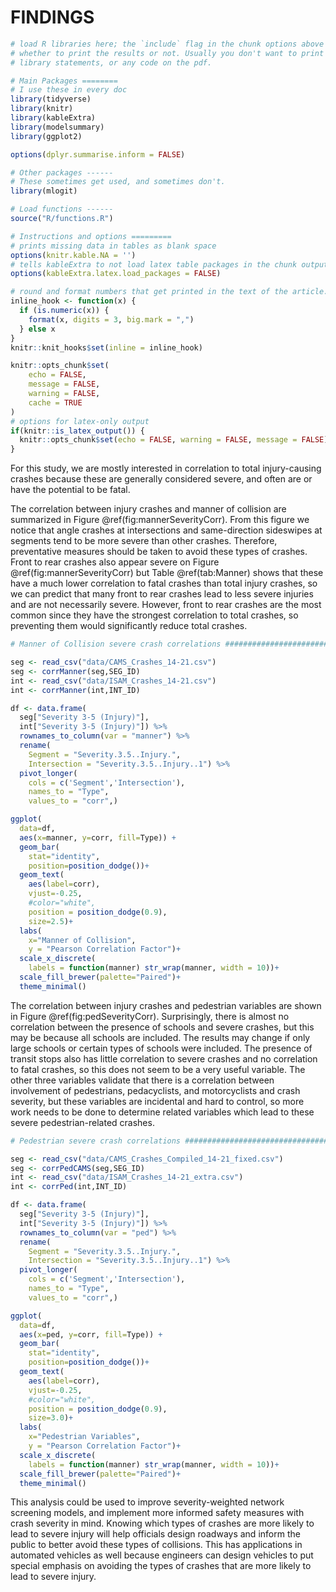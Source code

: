 # FINDINGS

```r
# load R libraries here; the `include` flag in the chunk options above tells
# whether to print the results or not. Usually you don't want to print the
# library statements, or any code on the pdf.

# Main Packages ========
# I use these in every doc
library(tidyverse)
library(knitr)
library(kableExtra)
library(modelsummary)
library(ggplot2)

options(dplyr.summarise.inform = FALSE)

# Other packages ------
# These sometimes get used, and sometimes don't.
library(mlogit)

# Load functions ------
source("R/functions.R")

# Instructions and options =========
# prints missing data in tables as blank space
options(knitr.kable.NA = '') 
# tells kableExtra to not load latex table packages in the chunk output
options(kableExtra.latex.load_packages = FALSE) 

# round and format numbers that get printed in the text of the article.
inline_hook <- function(x) {
  if (is.numeric(x)) {
    format(x, digits = 3, big.mark = ",")
  } else x
}
knitr::knit_hooks$set(inline = inline_hook)

knitr::opts_chunk$set(
	echo = FALSE,
	message = FALSE,
	warning = FALSE,
	cache = TRUE
)
# options for latex-only output
if(knitr::is_latex_output()) {
  knitr::opts_chunk$set(echo = FALSE, warning = FALSE, message = FALSE)
} 

```

For this study, we are mostly interested in correlation to total injury-causing crashes because these are generally considered severe, and often are or have the potential to be fatal.

The correlation between injury crashes and manner of collision are summarized in Figure \@ref(fig:mannerSeverityCorr). From this figure we notice that angle crashes at intersections and same-direction sideswipes at segments tend to be more severe than other crashes. Therefore, preventative measures should be taken to avoid these types of crashes. Front to rear crashes also appear severe on Figure \@ref(fig:mannerSeverityCorr) but Table \@ref(tab:Manner) shows that these have a much lower correlation to fatal crashes than total injury crashes, so we can predict that many front to rear crashes lead to less severe injuries and are not necessarily severe. However, front to rear crashes are the most common since they have the strongest correlation to total crashes, so preventing them would significantly reduce total crashes.

```r
# Manner of Collision severe crash correlations ######################################

seg <- read_csv("data/CAMS_Crashes_14-21.csv")
seg <- corrManner(seg,SEG_ID)
int <- read_csv("data/ISAM_Crashes_14-21.csv")
int <- corrManner(int,INT_ID)

df <- data.frame(
  seg["Severity 3-5 (Injury)"],
  int["Severity 3-5 (Injury)"]) %>%
  rownames_to_column(var = "manner") %>%
  rename(
    Segment = "Severity.3.5..Injury.",
    Intersection = "Severity.3.5..Injury..1") %>%
  pivot_longer(
    cols = c('Segment','Intersection'), 
    names_to = "Type",
    values_to = "corr",)

ggplot(
  data=df, 
  aes(x=manner, y=corr, fill=Type)) +
  geom_bar(
    stat="identity",
    position=position_dodge())+
  geom_text(
    aes(label=corr), 
    vjust=-0.25, 
    #color="white", 
    position = position_dodge(0.9), 
    size=2.5)+
  labs(
    x="Manner of Collision", 
    y = "Pearson Correlation Factor")+
  scale_x_discrete(
    labels = function(manner) str_wrap(manner, width = 10))+
  scale_fill_brewer(palette="Paired")+
  theme_minimal()

```

The correlation between injury crashes and pedestrian variables are shown in Figure \@ref(fig:pedSeverityCorr). Surprisingly, there is almost no correlation between the presence of schools and severe crashes, but this may be because all schools are included. The results may change if only large schools or certain types of schools were included. The presence of transit stops also has little correlation to severe crashes and no correlation to fatal crashes, so this does not seem to be a very useful variable. The other three variables validate that there is a correlation between involvement of pedestrians, pedacyclists, and motorcyclists and crash severity, but these variables are incidental and hard to control, so more work needs to be done to determine related variables which lead to these severe pedestrian-related crashes.

```r
# Pedestrian severe crash correlations ######################################

seg <- read_csv("data/CAMS_Crashes_Compiled_14-21_fixed.csv")
seg <- corrPedCAMS(seg,SEG_ID)
int <- read_csv("data/ISAM_Crashes_14-21_extra.csv")
int <- corrPed(int,INT_ID)

df <- data.frame(
  seg["Severity 3-5 (Injury)"],
  int["Severity 3-5 (Injury)"]) %>%
  rownames_to_column(var = "ped") %>%
  rename(
    Segment = "Severity.3.5..Injury.",
    Intersection = "Severity.3.5..Injury..1") %>%
  pivot_longer(
    cols = c('Segment','Intersection'), 
    names_to = "Type",
    values_to = "corr",)

ggplot(
  data=df, 
  aes(x=ped, y=corr, fill=Type)) +
  geom_bar(
    stat="identity",
    position=position_dodge())+
  geom_text(
    aes(label=corr), 
    vjust=-0.25, 
    #color="white", 
    position = position_dodge(0.9), 
    size=3.0)+
  labs(
    x="Pedestrian Variables", 
    y = "Pearson Correlation Factor")+
  scale_x_discrete(
    labels = function(manner) str_wrap(manner, width = 10))+
  scale_fill_brewer(palette="Paired")+
  theme_minimal()

```

This analysis could be used to improve severity-weighted network screening models, and implement more informed safety measures with crash severity in mind. Knowing  which types of crashes are more likely to lead to severe injury will help officials design roadways and inform the public to better avoid these types of collisions. This has applications in automated vehicles as well because engineers can design vehicles to put special emphasis on avoiding the types of crashes that are more likely to lead to severe injury.